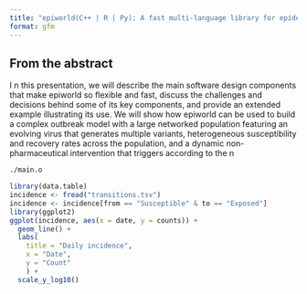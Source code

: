 ```yaml
---
title: "epiworld(C++ | R | Py): A fast multi-language library for epidemiological agent-based models"
format: gfm
---
```


## From the abstract

I n this presentation, we will describe the main software design components that make epiworld so flexible and fast, discuss the challenges and decisions behind some of its key components, and provide an extended example illustrating its use. We will show how epiworld can be used to build a complex outbreak model with a large networked population featuring an evolving virus that generates multiple variants, heterogeneous susceptibility and recovery rates across the population, and a dynamic non-pharmaceutical intervention that triggers according to the n

```bash
./main.o
```


```r
library(data.table)
incidence <- fread("transitions.tsv")
incidence <- incidence[from == "Susceptible" & to == "Exposed"]
library(ggplot2)
ggplot(incidence, aes(x = date, y = counts)) +
  geom_line() +
  labs(
    title = "Daily incidence",
    x = "Date",
    y = "Count"
    ) +
  scale_y_log10()
```